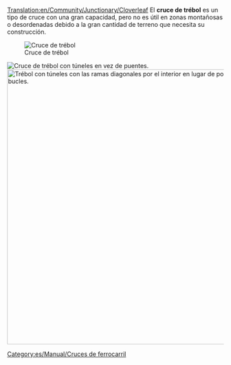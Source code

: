 [[Translation:en/Community/Junctionary/Cloverleaf]]
{{es/Community/Junctionary/Menú de Cruces}}
El '''cruce de trébol''' es un tipo de cruce con una gran capacidad, pero no es útil en zonas montañosas o desordenadas debido a la gran cantidad de terreno que necesita su construcción.

[[File:en/Community/Junctionary/Cloverleaf.png|none|frame|Cruce de trébol]]

{{es/Community/Junctionary/Criterios sobre cruces|Barato|1|0|1|2||0|1|0|1|1|0||Los trenes averiados sólo afectan a una vía y a un giro a la izquierda.|
*Puede manejar 4 trenes a la vez.
*Requiere una gran cantidad de espacio para construirlo sin curvas cerradas.
*Haga el lazo y las ramas diagonales más largos que sus trenes, así la línea principal no se bloqueará por un tren que espere.
*Use túneles si los puentes ralentizan el tren.
*Si es necesario, actualice a un [[es/Community/Junctionary/Cruce encima-debajo|cruce encima-debajo]].
*Área: 10 x 10.

*Para que coja completamente un tren de longitud 12 (6 casillas) en cada giro a la izquierda, utilice una longitud de 2 para cada lado del trébol e inicie el trébol a tres espacios de la intersección central.
*En general, la capacidad de cada trébol es de 7 x n para un trébol de tamaño n, donde n es la longitud de cada lado de la hoja (inicie el trébol de tamaño n a (2 x n)-1 espacios de distancia de la intersección central).
}}
[[File:en/Community/Junctionary/Cloverleaf with tunnels.png|none|frame|Cruce de trébol con túneles en vez de puentes.]]
[[File:en/Community/Junctionary/Cloverleaf inward corners.png|none|thumb|640px|Trébol con túneles con las ramas diagonales por el interior en lugar de por el exterior de los bucles.]]

[[Category:es/Manual/Cruces de ferrocarril]]